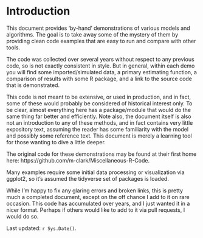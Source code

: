 # Introduction

This document provides 'by-hand' demonstrations of various models and
algorithms. The goal is to take away some of the mystery of them by providing
clean code examples that are easy to run and compare with other tools.

The code was collected over several years without respect to any previous code,
so is not exactly consistent in style.  But in general, within each demo you
will find some imported/simulated data, a primary estimating function, a
comparison of results with some R package, and a link to the source code that is
demonstrated.

This code is not meant to be extensive, or used in production, and in fact, some
of these would probably be considered of historical interest only.  To be clear,
almost everything here has a package/module that would do the same thing far
better and efficiently.  Note also, the document itself is also not an
introduction to any of these methods, and in fact contains very little
expository text, assuming the reader has some familiarity with the model and
possibly some reference text. This document is merely a learning tool for those
wanting to dive a little deeper.



The original code for these demonstrations may be found at their first home here: https://github.com/m-clark/Miscellaneous-R-Code.


Many examples require some initial data processing or visualization via <span class="pack" style = "">ggplot2</span>, so it's assumed the <span class="pack" style = "">tidyverse</span> set of packages is loaded.



While I'm happy to fix any glaring errors and broken links, this is pretty much a completed document, except on the off chance I add to it on rare occasion. This code has accumulated over years, and I just wanted it in a nicer format.  Perhaps if others would like to add to it via pull requests, I would do so.


Last updated: `r Sys.Date()`.